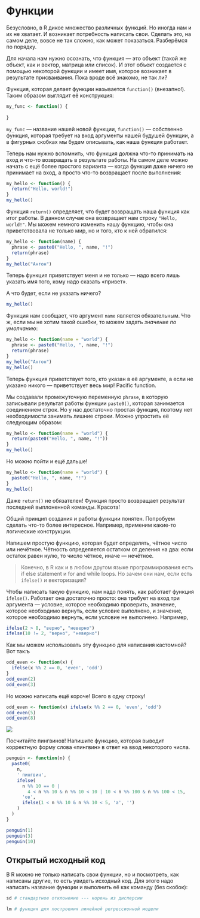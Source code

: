 # Функции {#functions}

Безусловно, в R дикое множество различных функций. Но иногда нам и их не хватает. И возникает потребность написать свои. Сделать это, на самом деле, вовсе не так сложно, как может показаться. Разберёмся по порядку.

Для начала нам нужно осознать, что функция --- это объект (такой же объект, как и вектор, матрица или список). И этот объект создается с помощью некоторой функции и имеет имя, которое возникает в результате присваивания. Пока вроде всё знакомо, не так ли?

Функция, которая делает функции называется `function()` (внезапно!). Таким образом выглядит её конструкция:

```r
my_func <- function() {
  
}
```

`my_func` --- название нашей новой функции, `function()` --- собственно функция, которая требует на вход аргументы нашей будушей функции, а в фигурных скобках мы будем описывать, как наша функция работает.

Теперь нам нужно вспомнить, что функция должна что-то принимать на вход и что-то возвращать в результате работы. На самом деле можно начать с ещё более простого варианта --- когда функция даже ничего не принимает на вход, а просто что-то возвращает после выполнения:

```r
my_hello <- function() {
  return("Hello, world!")
}
my_hello()
```

Функция `return()` определяет, что будет возвращать наша функция как итог работы. В данном случае она возвращает нам строку `"Hello, world!"`. Мы можем немного изменить нашу функцию, чтобы она приветствовала не только мир, но и того, кто к ней обратился:

```r
my_hello <- function(name) {
  phrase <- paste0("Hello, ", name, "!")
  return(phrase)
}
my_hello("Антон")
```

Теперь функция приветствует меня и не только --- надо всего лишь указать имя того, кому надо сказать «привет».

А что будет, если не указать ничего?

```r
my_hello()
```

Функция нам сообщает, что аргумент `name` является обязательным. Что ж, если мы не хотим такой ошибки, то можем задать *значение по умолчанию*:

```r
my_hello <- function(name = "world") {
  phrase <- paste0("Hello, ", name, "!")
  return(phrase)
}
my_hello("Антон")
my_hello()
```

Теперь функция приветствует того, кто указан в её аргументе, а если не указано никого --- приветствует весь мир! Pacific function.

Мы создавали промежуточную переменную `phrase`, в которую записывали результат работы функции `paste0()`, которая занимается соединением строк. Но у нас достаточно простая функция, поэтому нет необходимости занимать лишние строки. Можно упростить её следующим образом:

```r
my_hello <- function(name = "world") {
  return(paste0("Hello, ", name, "!"))
}
my_hello()
```

Но можно пойти и ещё дальше!

```r
my_hello <- function(name = "world") {
  paste0("Hello, ", name, "!")
}
my_hello()
```

Даже `return()` не обязателен! Функция просто возвращает результат последней выплоненной команды. Красота!


Общий принцип создания и работы функции понятен. Попробуем сделать что-то более интересное. Например, применим какие-то логические конструкции.

Напишем простую функцию, которая будет определять, чётное число или нечётное. Чётность определяется остатком от деления на два: если остаток равен нулю, то число чётное, иначе --- нечётное.

> Конечно, в R как и в любом другом языке программирования есть if else statement и for and while loops. Но зачем они нам, если есть `ifelse()` и векторизация?

Чтобы написать такую функцию, нам надо понять, как работает функция `ifelse()`. Работает она достаточно просто: она требует на вход три аргумента --- условие, которое необходимо проверить, значение, которое необходимо вернуть, если условие выполнено, и значение, которое необходимо вернуть, если условие не выполнено. Например,

```r
ifelse(2 > 8, "верно", "неверно")
ifelse(10 != 2, "верно", "неверно")
```

Как мы можем использовать эту функцию для написания кастомной? Вот так:ъ

```r
odd_even <- function(x) {
  ifelse(x %% 2 == 0, 'even', 'odd')
}
odd_even(2)
odd_even(3)
```

Но можно написать ещё короче! Всего в одну строку!

```r
odd_even <- function(x) ifelse(x %% 2 == 0, 'even', 'odd')
odd_even(5)
odd_even(8)
```

<img class="taskimg" src="img/code.png">
<div class="task">
Посчитайте пингвинов! Напишите функцию, которая выводит корректную форму слова «пингвин» в ответ на ввод некоторого числа.

```r
penguin <- function(n) {
  paste0(
    n,
    ' пингвин',
    ifelse(
      n %% 10 == 0 |
        4 < n %% 10 & n %% 10 < 10 | 10 < n %% 100 & n %% 100 < 15,
      'ов',
      ifelse(1 < n %% 10 & n %% 10 < 5, 'а', '')
    )
  )
}
```
```r
penguin(1)
penguin(3)
penguin(10)
```
</div>



## Открытый исходный код

В R можно не только написать свои функции, но и посмотреть, как написаны другие, то есть увидеть исходный код. Для этого надо написать название функции и выполнить её как команду (без скобок):

```r
sd # стандартное отклонение --- корень из дисперсии
```

```r
lm # функция для построения линейной регрессионной модели
```
